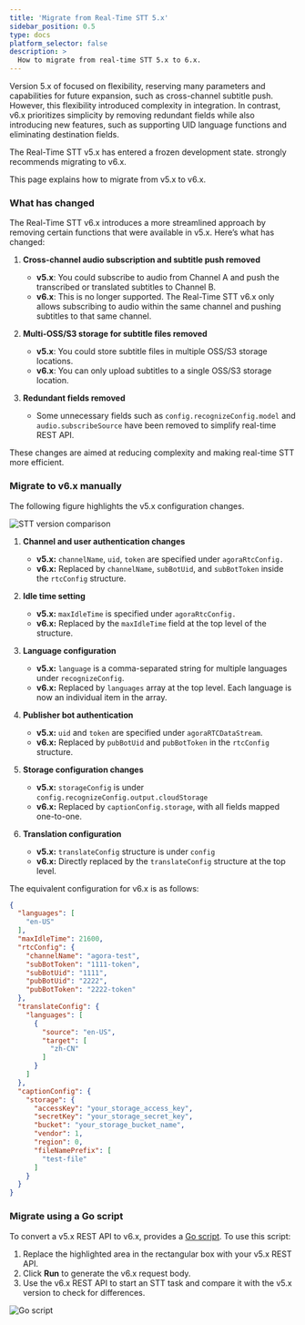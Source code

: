 ```yaml
---
title: 'Migrate from Real-Time STT 5.x'
sidebar_position: 0.5
type: docs
platform_selector: false
description: >
  How to migrate from real-time STT 5.x to 6.x.
---
```



Version 5.x of <Vpd k="NAME" /> focused on flexibility, reserving many parameters and capabilities for future expansion, such as cross-channel subtitle push. However, this flexibility introduced complexity in integration. In contrast, v6.x prioritizes simplicity by removing redundant fields while also introducing new features, such as supporting UID language functions and eliminating destination fields.

<Admonition type="info" info="info">
The Real-Time STT v5.x has entered a frozen development state. <Vg k="COMPANY" /> strongly recommends migrating to v6.x.
</Admonition>

This page explains how to migrate from v5.x to v6.x.

### What has changed

The Real-Time STT v6.x introduces a more streamlined approach by removing certain functions that were available in v5.x. Here’s what has changed:

1. **Cross-channel audio subscription and subtitle push removed**

    * **v5.x**: You could subscribe to audio from Channel A and push the transcribed or translated subtitles to Channel B.
    * **v6.x**: This is no longer supported. The Real-Time STT v6.x only allows subscribing to audio within the same channel and pushing subtitles to that same channel.

1. **Multi-OSS/S3 storage for subtitle files removed**

    * **v5.x**: You could store subtitle files in multiple OSS/S3 storage locations.
    * **v6.x**: You can only upload subtitles to a single OSS/S3 storage location.

1. **Redundant fields removed**

    * Some unnecessary fields such as `config.recognizeConfig.model` and `audio.subscribeSource` have been removed to simplify real-time REST API.

These changes are aimed at reducing complexity and making real-time STT more efficient.

### Migrate to v6.x manually

The following figure highlights the v5.x configuration changes.

![STT version comparison](/images/real-time-stt/stt-v5-config.png) 

1. **Channel and user authentication changes**  
    - **v5.x:** `channelName`, `uid`, `token`  are specified under `agoraRtcConfig.`
    - **v6.x:** Replaced by `channelName`, `subBotUid`, and `subBotToken` inside the `rtcConfig` structure.  

2. **Idle time setting**  
    - **v5.x:** `maxIdleTime` is specified under `agoraRtcConfig.`
    - **v6.x:** Replaced by the `maxIdleTime` field at the top level of the structure.

3. **Language configuration**  
    - **v5.x:** `language` is a comma-separated string for multiple languages under `recognizeConfig`.
    - **v6.x:** Replaced by `languages` array at the top level. Each language is now an individual item in the array.  

4. **Publisher bot authentication**  
    - **v5.x:** `uid` and `token` are specified under `agoraRTCDataStream`.
    - **v6.x:** Replaced by `pubBotUid` and `pubBotToken` in the `rtcConfig` structure.  

5. **Storage configuration changes**  
    - **v5.x:** `storageConfig`  is under `config.recognizeConfig.output.cloudStorage`
    - **v6.x:** Replaced by `captionConfig.storage`, with all fields mapped one-to-one.  

6. **Translation configuration**  
    - **v5.x:** `translateConfig` structure is under `config` 
    - **v6.x:** Directly replaced by the `translateConfig` structure at the top level.

The equivalent configuration for v6.x is as follows:

```json
{
  "languages": [
    "en-US"
  ],
  "maxIdleTime": 21600,
  "rtcConfig": {
    "channelName": "agora-test",
    "subBotToken": "1111-token",
    "subBotUid": "1111",
    "pubBotUid": "2222",
    "pubBotToken": "2222-token"
  },
  "translateConfig": {
    "languages": [
      {
        "source": "en-US",
        "target": [
          "zh-CN"
        ]
      }
    ]
  },
  "captionConfig": {
    "storage": {
      "accessKey": "your_storage_access_key",
      "secretKey": "your_storage_secret_key",
      "bucket": "your_storage_bucket_name",
      "vendor": 1,
      "region": 0,
      "fileNamePrefix": [
        "test-file"
      ]
    }
  }
}
```

### Migrate using a Go script

To convert a v5.x REST API to v6.x, <Vg k="COMPANY"/> provides a [Go script](https://goplay.tools/snippet/FnxvFiaFRW1). To use this script:

1. Replace the highlighted area in the rectangular box with your v5.x REST API.
1. Click **Run** to generate the v6.x request body.
1. Use the v6.x REST API to start an STT task and compare it with the v5.x version to check for differences.


![Go script](/images/real-time-stt/go-script-for-v6.x.png)
